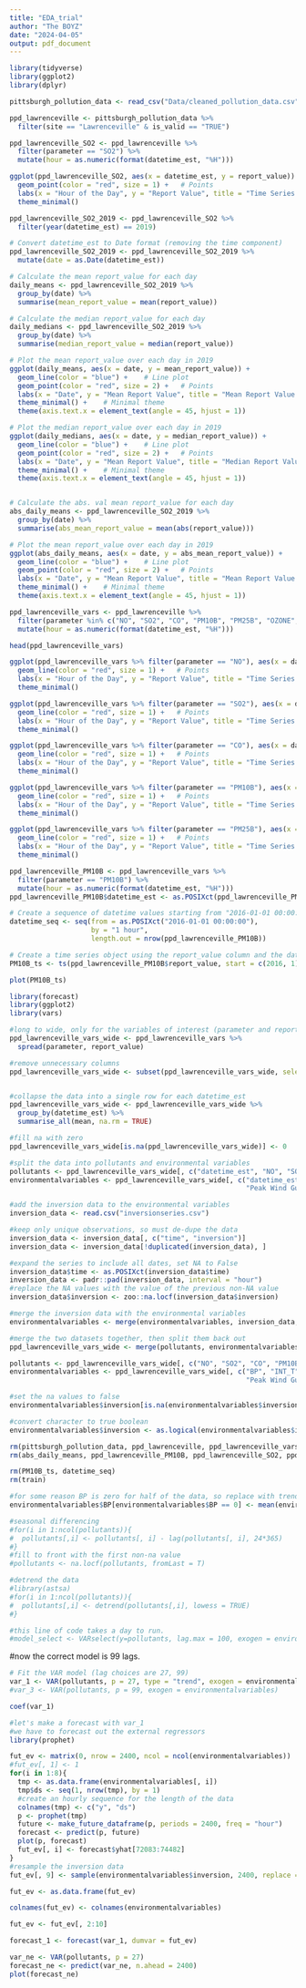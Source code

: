 ```yaml
---
title: "EDA_trial"
author: "The BOYZ"
date: "2024-04-05"
output: pdf_document
---
```

```r
library(tidyverse)
library(ggplot2)
library(dplyr)
```

```r
pittsburgh_pollution_data <- read_csv("Data/cleaned_pollution_data.csv")
```


```r
ppd_lawrenceville <- pittsburgh_pollution_data %>%
  filter(site == "Lawrenceville" & is_valid == "TRUE")
```


```r
ppd_lawrenceville_SO2 <- ppd_lawrenceville %>%
  filter(parameter == "SO2") %>%
  mutate(hour = as.numeric(format(datetime_est, "%H")))

ggplot(ppd_lawrenceville_SO2, aes(x = datetime_est, y = report_value)) +
  geom_point(color = "red", size = 1) +   # Points
  labs(x = "Hour of the Day", y = "Report Value", title = "Time Series Plot of Report Value") +
  theme_minimal()


```

```r
ppd_lawrenceville_SO2_2019 <- ppd_lawrenceville_SO2 %>%
  filter(year(datetime_est) == 2019)

# Convert datetime_est to Date format (removing the time component)
ppd_lawrenceville_SO2_2019 <- ppd_lawrenceville_SO2_2019 %>%
  mutate(date = as.Date(datetime_est))

# Calculate the mean report_value for each day
daily_means <- ppd_lawrenceville_SO2_2019 %>%
  group_by(date) %>%
  summarise(mean_report_value = mean(report_value))

# Calculate the median report_value for each day
daily_medians <- ppd_lawrenceville_SO2_2019 %>%
  group_by(date) %>%
  summarise(median_report_value = median(report_value))

# Plot the mean report_value over each day in 2019
ggplot(daily_means, aes(x = date, y = mean_report_value)) +
  geom_line(color = "blue") +    # Line plot
  geom_point(color = "red", size = 2) +   # Points
  labs(x = "Date", y = "Mean Report Value", title = "Mean Report Value Over Time in 2019") +
  theme_minimal() +    # Minimal theme
  theme(axis.text.x = element_text(angle = 45, hjust = 1))

# Plot the median report_value over each day in 2019
ggplot(daily_medians, aes(x = date, y = median_report_value)) +
  geom_line(color = "blue") +    # Line plot
  geom_point(color = "red", size = 2) +   # Points
  labs(x = "Date", y = "Mean Report Value", title = "Median Report Value Over Time in 2019") +
  theme_minimal() +    # Minimal theme
  theme(axis.text.x = element_text(angle = 45, hjust = 1))


# Calculate the abs. val mean report_value for each day
abs_daily_means <- ppd_lawrenceville_SO2_2019 %>%
  group_by(date) %>%
  summarise(abs_mean_report_value = mean(abs(report_value)))

# Plot the mean report_value over each day in 2019
ggplot(abs_daily_means, aes(x = date, y = abs_mean_report_value)) +
  geom_line(color = "blue") +    # Line plot
  geom_point(color = "red", size = 2) +   # Points
  labs(x = "Date", y = "Mean Report Value", title = "Mean Report Value Over Time in 2019") +
  theme_minimal() +    # Minimal theme
  theme(axis.text.x = element_text(angle = 45, hjust = 1))

```

```r
ppd_lawrenceville_vars <- ppd_lawrenceville %>%
  filter(parameter %in% c("NO", "SO2", "CO", "PM10B", "PM25B", "OZONE", "INT_T", "OUT_T", "SONICWS", "SONICWD", "OUT_RH", "BP", "Peak Wind Gust", "RAINFALL")) %>%
  mutate(hour = as.numeric(format(datetime_est, "%H")))

head(ppd_lawrenceville_vars)

ggplot(ppd_lawrenceville_vars %>% filter(parameter == "NO"), aes(x = datetime_est, y = report_value)) +
  geom_line(color = "red", size = 1) +   # Points
  labs(x = "Hour of the Day", y = "Report Value", title = "Time Series Plot of Report Value") +
  theme_minimal()

ggplot(ppd_lawrenceville_vars %>% filter(parameter == "SO2"), aes(x = datetime_est, y = report_value)) +
  geom_line(color = "red", size = 1) +   # Points
  labs(x = "Hour of the Day", y = "Report Value", title = "Time Series Plot of Report Value") +
  theme_minimal()

ggplot(ppd_lawrenceville_vars %>% filter(parameter == "CO"), aes(x = datetime_est, y = report_value)) +
  geom_line(color = "red", size = 1) +   # Points
  labs(x = "Hour of the Day", y = "Report Value", title = "Time Series Plot of Report Value") +
  theme_minimal()

ggplot(ppd_lawrenceville_vars %>% filter(parameter == "PM10B"), aes(x = datetime_est, y = report_value)) +
  geom_line(color = "red", size = 1) +   # Points
  labs(x = "Hour of the Day", y = "Report Value", title = "Time Series Plot of Report Value") +
  theme_minimal()

ggplot(ppd_lawrenceville_vars %>% filter(parameter == "PM25B"), aes(x = datetime_est, y = report_value)) +
  geom_line(color = "red", size = 1) +   # Points
  labs(x = "Hour of the Day", y = "Report Value", title = "Time Series Plot of Report Value") +
  theme_minimal()

```

```r
ppd_lawrenceville_PM10B <- ppd_lawrenceville_vars %>% 
  filter(parameter == "PM10B") %>%
  mutate(hour = as.numeric(format(datetime_est, "%H")))
ppd_lawrenceville_PM10B$datetime_est <- as.POSIXct(ppd_lawrenceville_PM10B$datetime_est)

# Create a sequence of datetime values starting from "2016-01-01 00:00:00" and incrementing by one hour
datetime_seq <- seq(from = as.POSIXct("2016-01-01 00:00:00"), 
                    by = "1 hour", 
                    length.out = nrow(ppd_lawrenceville_PM10B))

# Create a time series object using the report_value column and the datetime sequence
PM10B_ts <- ts(ppd_lawrenceville_PM10B$report_value, start = c(2016, 1), frequency = 365.25*24)

plot(PM10B_ts)
```

```r
library(forecast)
library(ggplot2)
library(vars)
```

```r
#long to wide, only for the variables of interest (parameter and report value)--no need for anything else
ppd_lawrenceville_vars_wide <- ppd_lawrenceville_vars %>%
  spread(parameter, report_value)

#remove unnecessary columns
ppd_lawrenceville_vars_wide <- subset(ppd_lawrenceville_vars_wide, select = -c(is_valid, unit, unit_description, highest_flag, aqs_parameter_category, hour, site))


#collapse the data into a single row for each datetime_est
ppd_lawrenceville_vars_wide <- ppd_lawrenceville_vars_wide %>%
  group_by(datetime_est) %>%
  summarise_all(mean, na.rm = TRUE)

#fill na with zero
ppd_lawrenceville_vars_wide[is.na(ppd_lawrenceville_vars_wide)] <- 0
```

```r
#split the data into pollutants and environmental variables
pollutants <- ppd_lawrenceville_vars_wide[, c("datetime_est", "NO", "SO2", "CO", "PM10B", "PM25B", "OZONE")]
environmentalvariables <- ppd_lawrenceville_vars_wide[, c("datetime_est", "BP", "INT_T", "OUT_RH", "OUT_T", 
                                                          "Peak Wind Gust", "RAINFALL", "SONICWD", "SONICWS")]
```


```r
#add the inversion data to the environmental variables
inversion_data <- read.csv("inversionseries.csv")

#keep only unique observations, so must de-dupe the data
inversion_data <- inversion_data[, c("time", "inversion")]
inversion_data <- inversion_data[!duplicated(inversion_data), ]

#expand the series to include all dates, set NA to False
inversion_data$time <- as.POSIXct(inversion_data$time)
inversion_data <- padr::pad(inversion_data, interval = "hour")
#replace the NA values with the value of the previous non-NA value
inversion_data$inversion <- zoo::na.locf(inversion_data$inversion)

#merge the inversion data with the environmental variables
environmentalvariables <- merge(environmentalvariables, inversion_data, by.x = "datetime_est", by.y = "time", all.x = TRUE)
```

```r
#merge the two datasets together, then split them back out
ppd_lawrenceville_vars_wide <- merge(pollutants, environmentalvariables, by = "datetime_est", all = TRUE)

pollutants <- ppd_lawrenceville_vars_wide[, c("NO", "SO2", "CO", "PM10B", "PM25B", "OZONE")]
environmentalvariables <- ppd_lawrenceville_vars_wide[, c("BP", "INT_T", "OUT_RH", "OUT_T", 
                                                          "Peak Wind Gust", "RAINFALL", "SONICWD", "SONICWS", "inversion")]
```

```r
#set the na values to false
environmentalvariables$inversion[is.na(environmentalvariables$inversion)] <- "False"
```

```r
#convert character to true boolean
environmentalvariables$inversion <- as.logical(environmentalvariables$inversion)
```

```r
rm(pittsburgh_pollution_data, ppd_lawrenceville, ppd_lawrenceville_vars, ppd_lawrenceville_vars_wide, inversion_data, daily_means, daily_medians)
rm(abs_daily_means, ppd_lawrenceville_PM10B, ppd_lawrenceville_SO2, ppd_lawrenceville_SO2_2019)
```

```r
rm(PM10B_ts, datetime_seq)
rm(train)
```

```r
#for some reason BP is zero for half of the data, so replace with trend values
environmentalvariables$BP[environmentalvariables$BP == 0] <- mean(environmentalvariables$BP, na.rm = TRUE)
```


```r
#seasonal differencing
#for(i in 1:ncol(pollutants)){
#  pollutants[,i] <- pollutants[, i] - lag(pollutants[, i], 24*365)
#}
#fill to front with the first non-na value
#pollutants <- na.locf(pollutants, fromLast = T)
```

```r
#detrend the data
#library(astsa)
#for(i in 1:ncol(pollutants)){
#  pollutants[,i] <- detrend(pollutants[,i], lowess = TRUE)
#}
```


```r
#this line of code takes a day to run.
#model_select <- VARselect(y=pollutants, lag.max = 100, exogen = environmentalvariables)
```

#now the correct model is 99 lags.


```r
# Fit the VAR model (lag choices are 27, 99)
var_1 <- VAR(pollutants, p = 27, type = "trend", exogen = environmentalvariables)
#var_3 <- VAR(pollutants, p = 99, exogen = environmentalvariables)

```

```r
coef(var_1)
```




```r
#let's make a forecast with var_1 
#we have to forecast out the external regressors
library(prophet)

fut_ev <- matrix(0, nrow = 2400, ncol = ncol(environmentalvariables))
#fut_ev[, 1] <- 1
for(i in 1:8){
  tmp <- as.data.frame(environmentalvariables[, i])
  tmp$ds <- seq(1, nrow(tmp), by = 1)
  #create an hourly sequence for the length of the data
  colnames(tmp) <- c("y", "ds")
  p <- prophet(tmp)
  future <- make_future_dataframe(p, periods = 2400, freq = "hour")
  forecast <- predict(p, future)
  plot(p, forecast)
  fut_ev[, i] <- forecast$yhat[72083:74482]
}
#resample the inversion data
fut_ev[, 9] <- sample(environmentalvariables$inversion, 2400, replace = TRUE)

fut_ev <- as.data.frame(fut_ev)

colnames(fut_ev) <- colnames(environmentalvariables)
```

```r
fut_ev <- fut_ev[, 2:10]
```


```r
forecast_1 <- forecast(var_1, dumvar = fut_ev)
```

```r
var_ne <- VAR(pollutants, p = 27)
forecast_ne <- predict(var_ne, n.ahead = 2400)
plot(forecast_ne)
```

